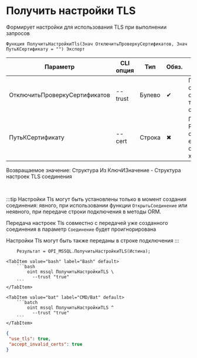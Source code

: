 ﻿---
sidebar_position: 6
description: Получить настройки TLS и другие функции для работы с MSSQL в Открытом пакете интеграций - бесплатной open-source библиотеке интеграций для 1С:Предприятие 8, OneScript и CLI
keywords: [1C, 1С, 1С:Предприятие, 1С:Предприятие 8.3, API, Интеграция, Сервисы, Обмен, OneScript, CLI, MSSQL]
---


# Получить настройки TLS
 Формирует настройки для использования TLS при выполнении запросов



`Функция ПолучитьНастройкиTls(Знач ОтключитьПроверкуСертификатов, Знач ПутьКСертификату = "") Экспорт`

  | Параметр | CLI опция | Тип | Обяз. | Назначение |
  |-|-|-|-|-|
  | ОтключитьПроверкуСертификатов | --trust | Булево | &#x2714; | Позволяет работать с некорретными сертификатами, в т.ч. самоподписанными |
  | ПутьКСертификату | --cert | Строка | &#x2716; | Путь к корневому PEM файлу сертификата, если его нет в системном хранилище |

  
  Возвращаемое значение:   Структура Из КлючИЗначение - Структура настроек TLS соединения

<br/>

:::tip
Настройки Tls могут быть установлены только в момент создания соединения: явного, при использовании функции `ОткрытьСоединение` или неявного, при передаче строки подключения в методы ORM.

Передача настроек Tls совместно с передачей уже созданного соединения в параметр `Соединение` будет проигнорирована

Настройки Tls могут быть также переданы в строке подключения
:::
<br/>



```bsl title="Пример использования для 1С:Предприятие/OneScript"
    Результат = OPI_MSSQL.ПолучитьНастройкиTLS(Истина);
```
    

 <Tabs>
  
    <TabItem value="bash" label="Bash" default>
        ```bash
            oint mssql ПолучитьНастройкиTLS \
              --trust "true"
        ```
    </TabItem>
  
    <TabItem value="bat" label="CMD/Bat" default>
        ```batch
            oint mssql ПолучитьНастройкиTLS ^
              --trust "true"
        ```
    </TabItem>
</Tabs>


```json title="Результат"
{
 "use_tls": true,
 "accept_invalid_certs": true
}
```
